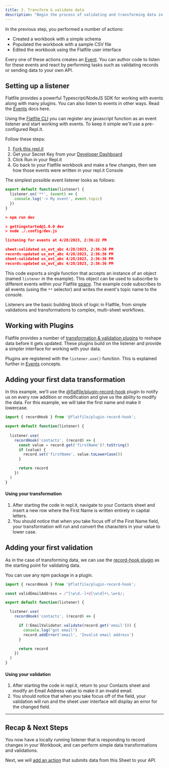 ```yaml
---
title: 2. Transform & validate data
description: "Begin the process of validating and transforming data in Flatfile by implementing a basic event handler."
---
```


In the previous step, you performed a number of actions:

* Created a workbook with a simple schema
* Populated the workbook with a sample CSV file
* Edited the workbook using the Flatfile user interface

Every one of these actions creates an [Event](../concepts/events). You can author code to listen for these events and react by performing tasks such as validating records or sending data to your own API.

## Setting up a listener

<Note>Flatfile provides a powerful Typescript/NodeJS SDK for working with events along with many plugins. You can also listen to events
in other ways. Read the [Events](../concepts/events) docs here.</Note>

Using the <Tooltip tip="Learn more about the CLI">[Flatfile CLI](../developer-tools/core-libraries/flatfile)</Tooltip> you can register any javascript function as an event listener and start working with events. To keep it simple we'll use a pre-configured Repl.it.

Follow these steps:

1. [Fork this repl.it](https://replit.com/@flatfile/get-started#index.ts)
2. Get your Secret Key from your [Developer Dashboard](https://platform.flatfile.com/developers)
3. Click Run in your Repl.it
4. Go back to your Flatfile workbook and make a few changes, then see how those events were written in your repl.it Console

The simplest possible event listener looks as follows:

```js index.js
export default function(listener) {
  listener.on('**', (event) => {
    console.log('-> My event', event.topic)
  })
}
```

``` json Console
> npm run dev

> gettingstarted@1.0.0 dev
> node ./.config/dev.js

listening for events at 4/28/2023, 2:36:22 PM

sheet:validated us_evt_abc 4/28/2023, 2:36:36 PM
records:updated us_evt_abc 4/28/2023, 2:36:36 PM
sheet:validated us_evt_abc 4/28/2023, 2:36:36 PM
records:updated us_evt_abc 4/28/2023, 2:36:36 PM
```

This code exports a single function that accepts an instance of an object (named `listener` in the example). This object can be used to subscribe to different events within your Flatfile [space](../concepts/spaces). The example code subscribes to all events (using the `**` selector) and writes the event's topic name to the console.

Listeners are the basic building block of logic in Flatfile, from simple validations and transformations to complex, multi-sheet workflows.

## Working with Plugins

Flatfile provides a number of [transformation & validation plugins](https://flatfile.com/plugins) to reshape data before it gets updated. These plugins build on the listener and provide a simpler interface for working with your data. 

<Tip>Plugins are registered with the `listener.use()` function. This is explained further in [Events](../concepts/events) concepts.</Tip>

## Adding your first data transformation

In this example, we'll use the [@flatfile/plugin-record-hook](https://www.npmjs.com/package/@flatfile/plugin-record-hook) plugin to notify us on every row addition or modification and give us the ability to modify the data. For this example, we will take the first name and make it lowercase.

```js index.js
import { recordHook } from '@flatfile/plugin-record-hook';

export default function(listener) {
  
  listener.use(
    recordHook('contacts', (record) => {
      const value = record.get('firstName')?.toString()
      if (value) {
        record.set('firstName', value.toLowerCase())
      }

      return record
    })
  )
}
```

#### Using your transformation 

1. After starting the code in repl.it, navigate to your Contacts sheet and insert a new row where the First Name is written entirely in capital letters. 
2. You should notice that when you take focus off of the First Name field, your transformation will run and convert the characters in your value to lower case.

## Adding your first validation

As in the case of transforming data, we can use the [record-hook plugin](https://www.npmjs.com/package/@flatfile/plugin-record-hook) as the starting point for validating data.

<Tip>
You can use any npm package in a plugin.
</Tip>

```js index.js
import { recordHook } from '@flatfile/plugin-record-hook';

const validEmailAddress = /^[\w\d.-]+@[\w\d]+\.\w+$/;

export default function(listener) {

  listener.use(
    recordHook('contacts', (record) => {

      if (!EmailValidator.validate(record.get('email'))) {
        console.log("got email")
        record.addError('email', 'Invalid email address')
      }

      return record
    })
  )
}
```

#### Using your validation 

1. After starting the code in repl.it, return to your Contacts sheet and modify an Email Address value to make it an invalid email. 
2. You should notice that when you take focus off of the field, your validation will run and the sheet user interface will display an error for the changed field.

---

## Recap & Next Steps

You now have a locally running listener that is responding to record changes in your Workbook, and can perform simple data transformations and validations.

Next, we will [add an action](submit-action) that submits data from this Sheet to your API.
